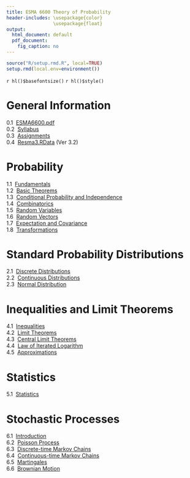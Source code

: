 ```yaml
---
title: ESMA 6600 Theory of Probability
header-includes: \usepackage{color}
                 \usepackage{float}
output:
  html_document: default
  pdf_document:
    fig_caption: no
---
```


```r
source("R/setup.rmd.R", local=TRUE)
setup.rmd(local.env=environment())
```
`r hl()$basefontsize()`
`r hl()$style()`

# General Information

0.1&nbsp;  [ESMA6600.pdf](ESMA6600.pdf)  
0.2&nbsp;  [Syllabus](syl.html)  
0.3&nbsp;  [Assignments](assign.html)  
0.4&nbsp;  [Resma3.RData](http://academic.uprm.edu/wrolke/Resma3/Resma3.RData?Ver 3.2) (Ver 3.2)


# Probability

1.1&nbsp;  [Fundamentals](prob.intro.html)  
1.2&nbsp;  [Basic Theorems](basic.theorems.html)  
1.3&nbsp;  [Conditional Probability and Independence](conditional.html)  
1.4&nbsp;  [Combinatorics](combinatorics.html)  
1.5&nbsp;  [Random Variables](random.variables.html)  
1.6&nbsp;  [Random Vectors](random.vectors.html)  
1.7&nbsp;  [Expectation and Covariance](expectation.html)  
1.8&nbsp;  [Transformations](transformations.html)

# Standard Probability Distributions

2.1&nbsp;  [Discrete Distributions](discrete.html)  
2.2&nbsp;  [Continuous Distributions](continuous.html)  
2.3&nbsp;  [Normal Distribution](normal.html)

# Inequalities and Limit Theorems

4.1&nbsp;  [Inequalities](inequalities.html)  
4.2&nbsp;  [Limit Theorems](limits.html)  
4.3&nbsp;  [Central Limit Theorems](clt.html)  
4.4&nbsp;  [Law of Iterated Logarithm](iterated.logarithm.html)  
4.5&nbsp;  [Approximations](approximations.html)
  
# Statistics

5.1&nbsp;  [Statistics](stat.html)  

# Stochastic Processes

6.1&nbsp;  [Introduction](intro.stochastic.processes.html)  
6.2&nbsp;  [Poisson Process](poisson.process.html)  
6.3&nbsp;  [Discrete-time Markov Chains](discrete.markov.chains.html)  
6.4&nbsp;  [Continuous-time Markov Chains](continuous.markov.chains.html)  
6.5&nbsp;  [Martingales](martingales.html)  
6.6&nbsp;  [Brownian Motion](brownian.motion.html)  

